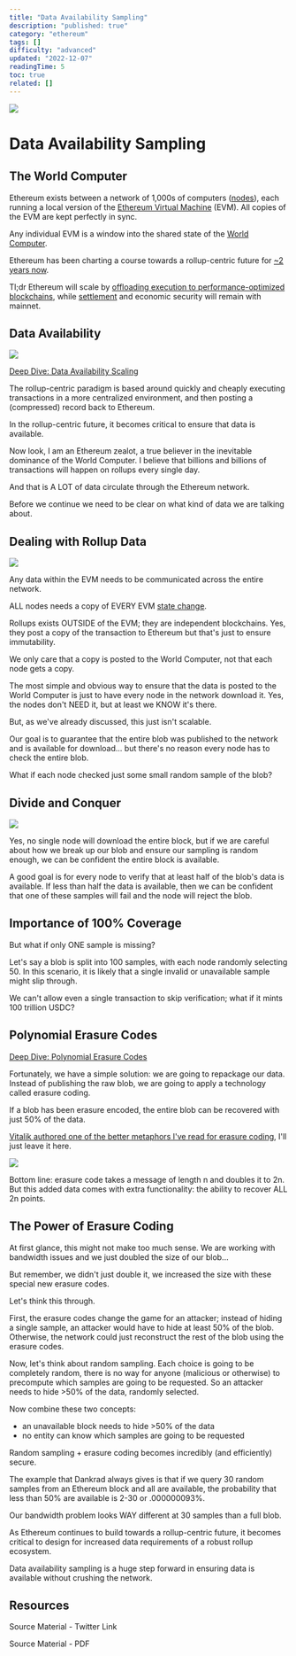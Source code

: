 ```yaml
---
title: "Data Availability Sampling"
description: "published: true"
category: "ethereum"
tags: []
difficulty: "advanced"
updated: "2022-12-07"
readingTime: 5
toc: true
related: []
---
```


![](/images/data-availability-sampling-1.jpeg)

# Data Availability Sampling

## The World Computer

Ethereum exists between a network of 1,000s of computers ([nodes](https://inevitableeth.com/home/ethereum/node)), each running a local version of the [Ethereum Virtual Machine](https://inevitableeth.com/home/ethereum/evm) (EVM). All copies of the EVM are kept perfectly in sync. 

Any individual EVM is a window into the shared state of the [World Computer](https://inevitableeth.com/home/ethereum/world-computer).

Ethereum has been charting a course towards a rollup-centric future for [~2 years now](https://ethereum-magicians.org/t/a-rollup-centric-ethereum-roadmap/4698). 

Tl;dr Ethereum will scale by [offloading execution to performance-optimized blockchains](https://inevitableeth.com/home/ethereum/execution), while [settlement](https://inevitableeth.com/home/concepts/settlement) and economic security will remain with mainnet.

## Data Availability

![](/images/data-availability-sampling-2.jpeg)

[Deep Dive: Data Availability Scaling](/ethereum/data-availability-bottleneck)

The rollup-centric paradigm is based around quickly and cheaply executing transactions in a more centralized environment, and then posting a (compressed) record back to Ethereum.

In the rollup-centric future, it becomes critical to ensure that data is available.

Now look, I am an Ethereum zealot, a true believer in the inevitable dominance of the World Computer. I believe that billions and billions of transactions will happen on rollups every single day.

And that is A LOT of data circulate through the Ethereum network.

Before we continue we need to be clear on what kind of data we are talking about.

## Dealing with Rollup Data

![](/images/data-availability-sampling-3.jpeg)

Any data within the EVM needs to be communicated across the entire network. 

ALL nodes needs a copy of EVERY EVM [state change](/ethereum/state-machine).

Rollups exists OUTSIDE of the EVM; they are independent blockchains. Yes, they post a copy of the transaction to Ethereum but that's just to ensure immutability.

We only care that a copy is posted to the World Computer, not that each node gets a copy.

The most simple and obvious way to ensure that the data is posted to the World Computer is just to have every node in the network download it. Yes, the nodes don't NEED it, but at least we KNOW it's there. 

But, as we've already discussed, this just isn't scalable.

Our goal is to guarantee that the entire blob was published to the network and is available for download... but there's no reason every node has to check the entire blob. 

What if each node checked just some small random sample of the blob?

## Divide and Conquer

![](/images/data-availability-sampling-4.jpeg)

Yes, no single node will download the entire block, but if we are careful about how we break up our blob and ensure our sampling is random enough, we can be confident the entire block is available.

A good goal is for every node to verify that at least half of the blob's data is available. If less than half the data is available, then we can be confident that one of these samples will fail and the node will reject the blob. 

## Importance of 100% Coverage

But what if only ONE sample is missing?

Let's say a blob is split into 100 samples, with each node randomly selecting 50. In this scenario, it is likely that a single invalid or unavailable sample might slip through.

We can't allow even a single transaction to skip verification; what if it mints 100 trillion USDC?

## Polynomial Erasure Codes

[Deep Dive: Polynomial Erasure Codes](/concepts/erasure-code)

Fortunately, we have a simple solution: we are going to repackage our data. Instead of publishing the raw blob, we are going to apply a technology called erasure coding. 

If a blob has been erasure encoded, the entire blob can be recovered with just 50% of the data.

[Vitalik authored one of the better metaphors I've read for erasure coding](https://hackmd.io/@vbuterin/sharding_proposal), I'll just leave it here. 

![](/images/data-availability-sampling-5.jpeg)

Bottom line: erasure code takes a message of length n and doubles it to 2n. But this added data comes with extra functionality: the ability to recover ALL 2n points.

## The Power of Erasure Coding

At first glance, this might not make too much sense. We are working with bandwidth issues and we just doubled the size of our blob... 

But remember, we didn't just double it, we increased the size with these special new erasure codes. 

Let's think this through.

First, the erasure codes change the game for an attacker; instead of hiding a single sample, an attacker would have to hide at least 50% of the blob. Otherwise, the network could just reconstruct the rest of the blob using the erasure codes.

Now, let's think about random sampling. Each choice is going to be completely random, there is no way for anyone (malicious or otherwise) to precompute which samples are going to be requested. So an attacker needs to hide >50% of the data, randomly selected.

Now combine these two concepts: 

*   an unavailable block needs to hide >50% of the data 
*   no entity can know which samples are going to be requested 

Random sampling + erasure coding becomes incredibly (and efficiently) secure.

The example that Dankrad always gives is that if we query 30 random samples from an Ethereum block and all are available, the probability that less than 50% are available is 2\-30 or .000000093%.

Our bandwidth problem looks WAY different at 30 samples than a full blob.

As Ethereum continues to build towards a rollup-centric future, it becomes critical to design for increased data requirements of a robust rollup ecosystem.

Data availability sampling is a huge step forward in ensuring data is available without crushing the network.

## Resources

Source Material - Twitter Link

Source Material - PDF
